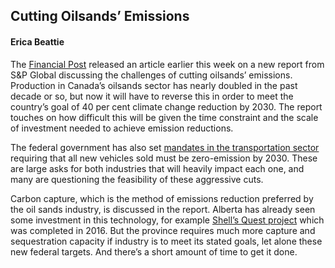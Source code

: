 ## Cutting Oilsands' Emissions
####  Erica Beattie

The [Financial Post](https://calgaryherald.com/business/energy/time-is-incredibly-tight-new-report-adds-clarity-to-challenge-of-cutting-oilsands-emissions) released an article earlier this week on a new report from S&P Global discussing the challenges of cutting oilsands' emissions. Production in Canada's oilsands sector has nearly doubled in the past decade or so, but now it will have to reverse this in order to meet the country's goal of 40 per cent climate change reduction by 2030. The report touches on how difficult this will be given the time constraint and the scale of investment needed to achieve emission reductions.

The federal government has also set [mandates in the transportation sector](https://www.canada.ca/en/transport-canada/news/2022/04/minister-of-transport-announces-the-expansion-of-the-incentives-for-zero-emission-vehicles-program.html) requiring that all new vehicles sold must be zero-emission by 2030. These are large asks for both industries that will heavily impact each one, and many are questioning the feasibility of these aggressive cuts. 

Carbon capture, which is the method of emissions reduction preferred by the oil sands industry, is discussed in the report. Alberta has already seen some investment in this technology, for example [Shell's Quest project](https://www.shell.ca/en_ca/about-us/projects-and-sites/quest-carbon-capture-and-storage-project.html) which was completed in 2016. But the province requires much more capture and sequestration capacity if industry is to meet its stated goals, let alone these new federal targets. And there's a short amount of time to get it done.